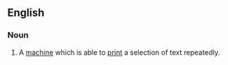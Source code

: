 ==English==
===Noun===
{{wikipedia}}
{{en-noun|sg=[[printing]] [[press]]|printing presses}}
# A [[machine]] which is able to [[print]] a selection of text repeatedly.